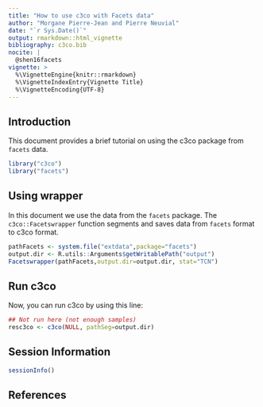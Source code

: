 ```yaml
---
title: "How to use c3co with Facets data"
author: "Morgane Pierre-Jean and Pierre Neuvial"
date: "`r Sys.Date()`"
output: rmarkdown::html_vignette
bibliography: c3co.bib
nocite: | 
  @shen16facets
vignette: >
  %\VignetteEngine{knitr::rmarkdown}
  %\VignetteIndexEntry{Vignette Title}
  %\VignetteEncoding{UTF-8}
---
```


## Introduction

This document provides a brief tutorial on using the c3co package from `facets` data.

```r
library("c3co")
library("facets")
```

## Using wrapper
In this document we use the data from the `facets` package.
The `c3co::Facetswrapper` function segments and saves data from `facets` format to c3co format.

```r
pathFacets <- system.file("extdata",package="facets")
output.dir <- R.utils::Arguments$getWritablePath("output")
Facetswrapper(pathFacets,output.dir=output.dir, stat="TCN")
```

## Run c3co ##

Now, you can run c3co by using this line:
```r
## Not run here (not enough samples)
resc3co <- c3co(NULL, pathSeg=output.dir)
```

## Session Information

```r
sessionInfo()
```


## References


